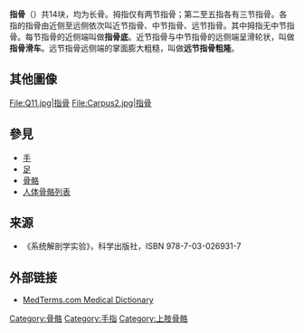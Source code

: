{{Infobox bone
| Name          = 指骨
| Latin         = Phalanges
| GraySubject   =
| GrayPage      =
| Image         = Scheme human hand bones-zh.svg
| Caption       = 指骨示意圖
| Image2        = Hand-bones.jpg
| Caption2      = 人手上的指骨
| Articulations = [[掌指關節|掌指關節]]、[[蹠趾關節|蹠趾關節]]、[[指間關節|指間關節]]
| MeshName      =
| MeshNumber    =
}}

'''指骨'''（{{lang-en|phalanges of fingers}}）共14块，均为长骨。拇指仅有两节指骨；第二至五指各有三节指骨。各指的指骨由近侧至远侧依次叫近节指骨、中节指骨、远节指骨。其中拇指无中节指骨。每节指骨的近侧端叫做'''指骨底'''。近节指骨与中节指骨的远侧端呈滑轮状，叫做'''指骨滑车'''。远节指骨远侧端的掌面膨大粗糙，叫做'''远节指骨粗隆'''。

== 其他圖像 ==
<gallery>
File:Q11.jpg|指骨
File:Carpus2.jpg|指骨
</gallery>

== 參見 ==
{{Anatomy-terms}}
* [[手|手]]
* [[足|足]]
* [[骨骼|骨骼]]
* [[人体骨骼列表|人体骨骼列表]]

== 来源 ==
*《系统解剖学实验》，科学出版社，ISBN 978-7-03-026931-7
{{reflist|2}}

== 外部链接 ==
* [http://www.medterms.com/script/main/art.asp?articlekey=4866 MedTerms.com Medical Dictionary] {{Wayback|url=http://www.medterms.com/script/main/art.asp?articlekey=4866 |date=20120807032450 }}
{{Commons category|Phalanges}}
{{HumanBones}}
{{Bones of upper limb}}

[[Category:骨骼|Category:骨骼]]
[[Category:手指|Category:手指]]
[[Category:上肢骨骼|Category:上肢骨骼]]